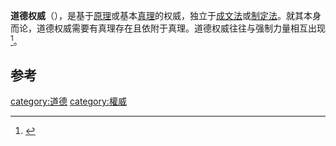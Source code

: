 '''道德权威'''（{{lang-en|Moral authority}}），是基于[[原理|原理]]或基本[[真理|真理]]的权威，独立于[[成文法|成文法]]或[[制定法|制定法]]。就其本身而论，道德权威需要有真理存在且依附于真理。道德权威往往与强制力量相互出现<ref>{{Cite book|title=美术、神话与祭祀|last=张光直|first=|publisher=北京：生活·读书·新知三联书店|year=2013年1月|isbn=978-7-108-04218-7|location=|pages=23}}</ref>。

==参考==
{{reflist}}
[[category:道德|category:道德]]
[[category:權威|category:權威]]
